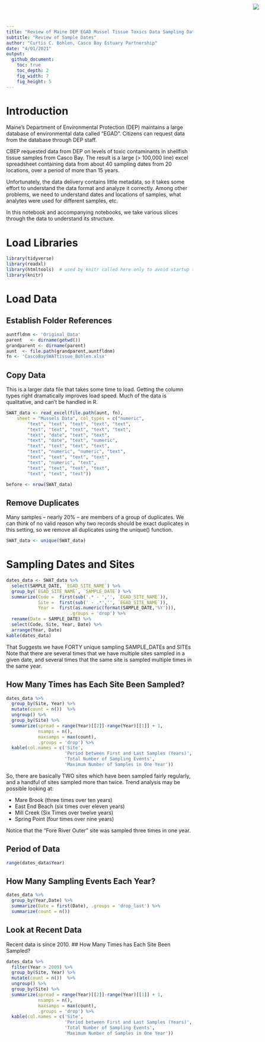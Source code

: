 ```yaml
---
title: "Review of Maine DEP EGAD Mussel Tissue Toxics Data Sampling Dates"
subtitle: "Review of Sample Dates"
author: "Curtis C. Bohlen, Casco Bay Estuary Partnership"
date: "4/01/2021"
output:
  github_document:
    toc: true
    toc_depth: 2
    fig_width: 7
    fig_height: 5
---
```


<img
  src="https://www.cascobayestuary.org/wp-content/uploads/2014/04/logo_sm.jpg"
  style="position:absolute;top:10px;right:50px;" />


# Introduction
Maine's Department of Environmental Protection (DEP) maintains a large database
of environmental data called "EGAD".  Citizens can request data from the
database through DEP staff.

CBEP requested data from DEP on levels of toxic contaminants in shellfish
tissue samples from Casco Bay. The result is a large (> 100,000 line) excel
spreadsheet containing data from about 40 sampling dates from 20 locations, over
a period of more than 15 years.

Unfortunately, the data delivery contains little metadata, so it takes some
effort to understand the data format and analyze it correctly. Among other
problems, we need to understand dates and locations of samples, what analytes
were used for different samples, etc.

In this notebook and accompanying notebooks, we take various slices through the
data to understand its structure.

# Load Libraries
```r
library(tidyverse)
library(readxl)
library(htmltools)  # used by knitr called here only to avoid startup text later in document
library(knitr)
```
# Load Data
## Establish Folder References
```r
auntfldnm <- 'Original_Data'
parent   <- dirname(getwd())
grandparent <- dirname(parent)
aunt  <- file.path(grandparent,auntfldnm)
fn <- 'CascoBaySWATtissue_Bohlen.xlsx'
```

## Copy Data
This is a larger data file that takes some time to load.  Getting the column
types right dramatically improves load speed. Much of the data is qualitative,
and can't be handled in R.
```r
SWAT_data <- read_excel(file.path(aunt, fn),
    sheet = "Mussels Data", col_types = c("numeric", 
        "text", "text", "text", "text", "text", 
        "text", "text", "text", "text", "text", 
        "text", "date", "text", "text", 
        "text", "date", "text", "numeric", 
        "text", "text", "text", "text", 
        "text", "numeric", "numeric", "text", 
        "text", "text", "text", "text", 
        "text", "numeric", "text", 
        "text", "text", "text", "text", 
        "text", "text", "text"))

before <- nrow(SWAT_data)
```

## Remove Duplicates
Many samples -- nearly 20% -- are members of a group of duplicates.  We can
think of no valid reason why two records should be exact duplicates in this
setting, so we remove all duplicates using the unique() function.

```r
SWAT_data <- unique(SWAT_data)
```

# Sampling Dates and Sites
```r
dates_data <- SWAT_data %>%
  select(SAMPLE_DATE, `EGAD_SITE_NAME`) %>%
  group_by(`EGAD_SITE_NAME`, `SAMPLE_DATE`) %>%
  summarize(Code =  first(sub('.* - ','', `EGAD_SITE_NAME`)), 
            Site =  first(sub(' - .*','', `EGAD_SITE_NAME`)),
            Year =  first(as.numeric(format(SAMPLE_DATE,'%Y'))),
                        .groups = 'drop') %>%
  rename(Date = SAMPLE_DATE) %>%
  select(Code, Site, Year, Date) %>%
  arrange(Year, Date)
kable(dates_data)
```

That Suggests we have FORTY unique sampling SAMPLE_DATEs and SITEs Note that
there are several times that we have multiple sites sampled in a given date, and
several times that the same site is sampled multiple times in the same year.

## How Many Times has Each Site Been Sampled?
```r
dates_data %>%
  group_by(Site, Year) %>%
  mutate(count = n())  %>%
  ungroup() %>%
  group_by(Site) %>%
  summarize(spread = range(Year)[[2]]-range(Year)[[1]] + 1,
            nsamps = n(),
            maxsamps = max(count),
            .groups = 'drop') %>%
  kable(col.names = c('Site',
                      'Period between First and Last Samples (Years)',
                      'Total Number of Sampling Events',
                      'Maximum Number of Samples in One Year'))
```

So, there are basically TWO sites which have been sampled fairly regularly,
and a handful of sites sampled more than twice.  Trend analysis
may be possible looking at:

*  Mare Brook      (three times over ten years)  
*  East End Beach  (six times over eleven years)  
*  Mill Creek      (Six Times over twelve years)  
*  Spring Point    (four times over nine years) 

Notice that the "Fore River Outer" site was sampled three times in one year.

## Period of Data 
```r
range(dates_data$Year)
```

## How Many Sampling Events Each Year?
```r
dates_data %>%
  group_by(Year,Date) %>%
  summarize(Date = first(Date), .groups = 'drop_last') %>%
  summarize(count = n())
```


## Look at Recent Data 
Recent data is since 2010.
## How Many Times has Each Site Been Sampled?
```r
dates_data %>%
  filter(Year > 2009) %>%
  group_by(Site, Year) %>%
  mutate(count = n())  %>%
  ungroup() %>%
  group_by(Site) %>%
  summarize(spread = range(Year)[[2]]-range(Year)[[1]] + 1,
            nsamps = n(),
            maxsamps = max(count),
            .groups = 'drop') %>%
  kable(col.names = c('Site',
                      'Period between First and Last Samples (Years)',
                      'Total Number of Sampling Events',
                      'Maximum Number of Samples in One Year'))
```
